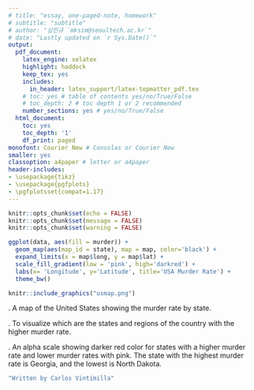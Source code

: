 ---
# title: "essay, one-paged-note, homework"
# subtitle: "subtitle"
# author: "심민규 `mksim@seoultech.ac.kr`"
# date: "Lastly updated on `r Sys.Date()`"
output:
  pdf_document:
    latex_engine: xelatex
    highlight: haddock
    keep_tex: yes
    includes:
      in_header: latex_support/latex-topmatter_pdf.tex
    # toc: yes # table of contents yes/no/True/False
    # toc_depth: 2 # toc depth 1 or 2 recommended
    number_sections: yes # yes/no/True/False
  html_document:
    toc: yes
    toc_depth: '1'
    df_print: paged
monofont: Courier New # Consolas or Courier New
smaller: yes
classoption: a4paper # letter or a4paper
header-includes:
- \usepackage{tikz}
- \usepackage{pgfplots}
- \pgfplotsset{compat=1.17}
---

```{r setup, include=FALSE}
knitr::opts_chunk$set(echo = FALSE)
knitr::opts_chunk$set(message = FALSE)
knitr::opts_chunk$set(warning = FALSE)
```

<!-- \begin{center} -->
<!-- \vspace{100pt} -->
<!-- \includegraphics[height=0.3in]{latex_support/logo_ds.png}  -->
<!-- \end{center} -->

\begin{center}
\begin{large}
\textbf{Assignment 9}
\end{large}
\end{center}

\textbf{1. Modify the code so that states with high homicide rates are displayed in a darker red color.}

```{r, eval=FALSE, echo=TRUE}
ggplot(data, aes(fill = murder)) +
  geom_map(aes(map_id = state), map = map, color='black') +
  expand_limits(x = map$long, y = map$lat) +
  scale_fill_gradient(low = 'pink', high='darkred') + 
  labs(x= 'Longitude', y='Latitude', title='USA Murder Rate') +
  theme_bw()
```  
```{r, out.height="100%", out.width="100%", fig.align="center"}
knitr::include_graphics("usmap.png")
``` 

\textbf{What}. A map of the United States showing the murder rate by state.

\textbf{Why}. To visualize which are the states and regions of the country with the higher murder rate.

\textbf{How}. An alpha scale showing darker red color for states with a higher murder rate and lower murder rates with pink. The state with the highest murder rate is Georgia, and the lowest is North Dakota.










\newpage

```{r, echo=TRUE, results='hide'}
"Written by Carlos Vintimilla"
```


